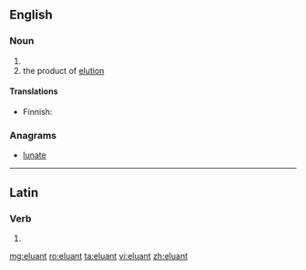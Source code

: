 ==English==

===Noun===
{{en-noun}}

# {{alternative spelling of|eluent|lang=en}}
# the product of [[elution]]

====Translations====
{{trans-top|product of elution}}
* Finnish: {{t|fi|eluaatti}}
{{trans-mid}}
{{trans-bottom}}

===Anagrams===
* [[lunate#English|lunate]]

----

==Latin==

===Verb===
{{la-verb-form|ēluant}}

# {{conjugation of|ēluō||3|p|pres|act|sub|lang=la}}

[[mg:eluant]]
[[ro:eluant]]
[[ta:eluant]]
[[vi:eluant]]
[[zh:eluant]]